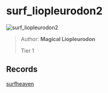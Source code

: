 
# surf_liopleurodon2

![surf_liopleurodon2](https://raw.githubusercontent.com/Sayt123/SurfMapPics/Maps-and-bonuses/csgo/surf_liopleurodon2.jpg)

> Author: **Magical Liopleurodon**
>
> Tier 1

## Records

[surfheaven](https://surfheaven.eu/map/surf_liopleurodon2)
